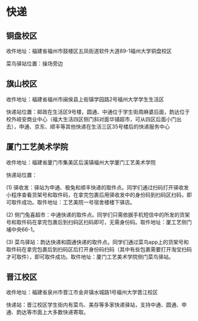 # 快递

## 铜盘校区

收件地址：福建省福州市鼓楼区五凤街道软件大道89-1福州大学铜盘校区

菜鸟驿站位置：操场旁边

## 旗山校区

收件地址：福建省福州市闽侯县上街镇学园路2号福州大学学生生活区

快递站位置：邮政在生活区9号楼，圆通、中通位于学生街周麻婆后面，韵达位于校外岐安商业中心（福大生活四区侧门斜对面华铺超市，可从四区后面小门出去），申通、京东、顺丰等其他快递在生活三区35号楼后的快递服务中心

## 厦门工艺美术学院

收件地址：福建省厦门市集美区后溪镇福州大学厦门工艺美术学院

快递站位置：

(1) 驿收发：驿站为申通、极兔和顺丰快递的取件点。同学们通过扫码打开驿收发小程序查看货架号和取件码，在拿完包裹后用驿收发中的身份码到扫码区扫码，即可取件成功。取件地址：工艺美院一号宿舍楼楼下驿店。

(2) 侧门兔喜超市：中通快递的取件点。同学们只需依据手机短信中的所发的货架号和取件码在拿完包裹后到扫码区扫码即可，无需身份码。取件地址：厦工艺侧门埔中央66-1。

(3) 菜鸟驿站：韵达快递和圆通快递的取件点。同学们通过菜鸟app上的货架号和取件码在拿完包裹后到扫码区后打开身份码扫码（其中有些包裹需要打开淘宝扫码才可取件），即可取件成功。取件地址：厦门工艺美术学院侧门菜鸟驿站。

## 晋江校区

收件地址：福建省泉州市晋江市金井镇水城路1号福州大学晋江校区

快递站：晋江校区学生街内有菜鸟、美存等多家快递驿站，支持中通、圆通、申通、韵达等市面上大多数快递寄取。
